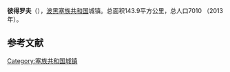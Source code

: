 {{Infobox settlement
| name                    = 彼得罗夫
| native_name             = {{lang|sr|Петрово}}<br>Petrovo
| settlement_type         = 市镇
| image_skyline           = Naselje petrovo 02.jpg
| imagesize               = 
| image_caption           = 
| image_flag              = 
| flag_size               = 
| image_shield            = 
| shield_size             = 
| pushpin_map             = Bosnia
| pushpin_label_position  = 
| pushpin_map_caption     = 在波黑的位置
| latd  =44 |latm  =38  |lats  = |latNS  = N 
| longd =18   |longm =22 |longs = |longEW = E 
| coordinates_type        = region:ES_type:city
| coordinates_display     = inline,title
| image_map               = Naselje petrovo 02.jpg
| map_caption             = 在波黑的位置
| subdivision_type        = 国家
| subdivision_name        = 波黑
| subdivision_type1       = [[波斯尼亚和黑塞哥维那政区|政治实体]]
| subdivision_name1       = {{flag|塞族共和国}}
| area_total_km2          = 143.9
| elevation_m             = 
| population_total        = 7010
| population_as_of        = 2013年
| population_density_km2  = auto
| timezone1               = [[欧洲中部时间|CET]]
| utc_offset1             = +1
| timezone1_DST           = [[欧洲中部夏令时间|CEST]]
| utc_offset1_DST         = +2
| postal_code_type        = 邮编
| postal_code             = 
| footnotes               = 
}}
'''彼得罗夫'''（{{lang-sr|Петрово}}），[[波黑|波黑]][[塞族共和国|塞族共和国]]城镇。总面积143.9平方公里，总人口7010 （2013年）。

==参考文献==
{{reflist}}

[[Category:塞族共和国城镇|Category:塞族共和国城镇]]